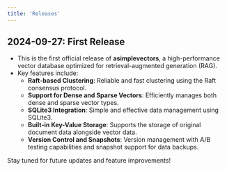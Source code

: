```yaml
---
title: 'Releases'
---
```


## 2024-09-27: First Release

- This is the first official release of **asimplevectors**, a high-performance vector database optimized for retrieval-augmented generation (RAG).
- Key features include:
  - **Raft-based Clustering**: Reliable and fast clustering using the Raft consensus protocol.
  - **Support for Dense and Sparse Vectors**: Efficiently manages both dense and sparse vector types.
  - **SQLite3 Integration**: Simple and effective data management using SQLite3.
  - **Built-in Key-Value Storage**: Supports the storage of original document data alongside vector data.
  - **Version Control and Snapshots**: Version management with A/B testing capabilities and snapshot support for data backups.

Stay tuned for future updates and feature improvements!
